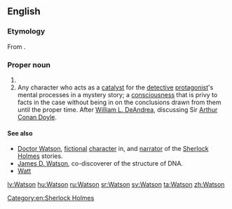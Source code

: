 ==English==

===Etymology===
From {{suffix|Wat|son|lang=en}}.

===Proper noun===
{{en-proper noun}}

# {{surname|northern [[English]] and [[Scottish]] [[patronymic]]|from=given names}}
# Any character who acts as a [[catalyst]] for the [[detective]] [[protagonist]]'s mental processes in a mystery story; a [[consciousness]] that is privy to facts in the case without being in on the conclusions drawn from them until the proper time. After [[w:William L. DeAndrea|William L. DeAndrea]], discussing Sir [[w:Arthur Conan Doyle|Arthur Conan Doyle]].

====See also====
* [[w:Doctor Watson|Doctor Watson]], [[fictional]] [[character]] in, and [[narrator]] of the [[w:Sherlock Holmes|Sherlock Holmes]] stories.
* [[w:James D. Watson|James D. Watson]], co-discoverer of the structure of DNA.
* [[Watt]]

{{wikipedia}}

[[Category:en:Sherlock Holmes]]

[[lv:Watson]]
[[hu:Watson]]
[[ru:Watson]]
[[sr:Watson]]
[[sv:Watson]]
[[ta:Watson]]
[[zh:Watson]]